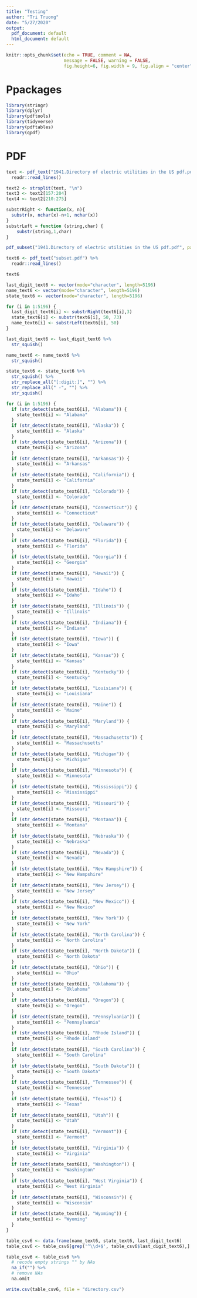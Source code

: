 ```yaml
---
title: "Testing"
author: "Tri Truong"
date: "5/27/2020"
output: 
  pdf_document: default
  html_document: default
---
```


```r
knitr::opts_chunk$set(echo = TRUE, comment = NA, 
                      message = FALSE, warning = FALSE,
                      fig.height=6, fig.width = 9, fig.align = "center")
```

# Ppackages

```r
library(stringr)
library(dplyr)
library(pdftools)
library(tidyverse)
library(pdftables)
library(qpdf)
```

# PDF

```r
text <- pdf_text("1941.Directory of electric utilities in the US pdf.pdf") %>%
  readr::read_lines()
```

```r
text2 <- strsplit(text, "\n")
text3 <- text2[157:204]
text4 <- text2[210:275]
```

```r
substrRight <- function(x, n){
  substr(x, nchar(x)-n+1, nchar(x))
}
substrLeft = function (string,char) {
    substr(string,1,char)
}
```

```r
pdf_subset("1941.Directory of electric utilities in the US pdf.pdf", page= 10:85, output= "subset.pdf")
```

```r
text6 <- pdf_text("subset.pdf") %>%
  readr::read_lines()
```

```r
text6
```

```r
last_digit_text6 <- vector(mode="character", length=5196)
name_text6 <- vector(mode="character", length=5196)
state_text6 <- vector(mode="character", length=5196)

for (i in 1:5196) {
  last_digit_text6[i] <- substrRight(text6[i],3)
  state_text6[i] <- substr(text6[i], 50, 73)
  name_text6[i] <- substrLeft(text6[i], 50)
}

last_digit_text6 <- last_digit_text6 %>%
  str_squish()

name_text6 <- name_text6 %>%
  str_squish()

state_text6 <- state_text6 %>%
  str_squish() %>%
  str_replace_all("[:digit:]", "") %>%
  str_replace_all(" -", "") %>%
  str_squish()

for (i in 1:5196) {
  if (str_detect(state_text6[i], "Alabama")) {
    state_text6[i] <- "Alabama"
  }
  if (str_detect(state_text6[i], "Alaska")) {
    state_text6[i] <- "Alaska"
  }
  if (str_detect(state_text6[i], "Arizona")) {
    state_text6[i] <- "Arizona"
  }
  if (str_detect(state_text6[i], "Arkansas")) {
    state_text6[i] <- "Arkansas"
  }
  if (str_detect(state_text6[i], "California")) {
    state_text6[i] <- "California"
  }
  if (str_detect(state_text6[i], "Colorado")) {
    state_text6[i] <- "Colorado"
  }
  if (str_detect(state_text6[i], "Connecticut")) {
    state_text6[i] <- "Connecticut"
  }
  if (str_detect(state_text6[i], "Delaware")) {
    state_text6[i] <- "Delaware"
  }
  if (str_detect(state_text6[i], "Florida")) {
    state_text6[i] <- "Florida"
  }
  if (str_detect(state_text6[i], "Georgia")) {
    state_text6[i] <- "Georgia"
  }
  if (str_detect(state_text6[i], "Hawaii")) {
    state_text6[i] <- "Hawaii"
  }
  if (str_detect(state_text6[i], "Idaho")) {
    state_text6[i] <- "Idaho"
  }
  if (str_detect(state_text6[i], "Illinois")) {
    state_text6[i] <- "Illinois"
  }
  if (str_detect(state_text6[i], "Indiana")) {
    state_text6[i] <- "Indiana"
  }
  if (str_detect(state_text6[i], "Iowa")) {
    state_text6[i] <- "Iowa"
  }
  if (str_detect(state_text6[i], "Kansas")) {
    state_text6[i] <- "Kansas"
  }
  if (str_detect(state_text6[i], "Kentucky")) {
    state_text6[i] <- "Kentucky"
  }
  if (str_detect(state_text6[i], "Louisiana")) {
    state_text6[i] <- "Louisiana"
  }
  if (str_detect(state_text6[i], "Maine")) {
    state_text6[i] <- "Maine"
  }
  if (str_detect(state_text6[i], "Maryland")) {
    state_text6[i] <- "Maryland"
  }
  if (str_detect(state_text6[i], "Massachusetts")) {
    state_text6[i] <- "Massachusetts"
  }
  if (str_detect(state_text6[i], "Michigan")) {
    state_text6[i] <- "Michigan"
  }
  if (str_detect(state_text6[i], "Minnesota")) {
    state_text6[i] <- "Minnesota"
  }
  if (str_detect(state_text6[i], "Mississippi")) {
    state_text6[i] <- "Mississippi"
  }
  if (str_detect(state_text6[i], "Missouri")) {
    state_text6[i] <- "Missouri"
  }
  if (str_detect(state_text6[i], "Montana")) {
    state_text6[i] <- "Montana"
  }
  if (str_detect(state_text6[i], "Nebraska")) {
    state_text6[i] <- "Nebraska"
  }
  if (str_detect(state_text6[i], "Nevada")) {
    state_text6[i] <- "Nevada"
  }
  if (str_detect(state_text6[i], "New Hampshire")) {
    state_text6[i] <- "New Hampshire"
  }
  if (str_detect(state_text6[i], "New Jersey")) {
    state_text6[i] <- "New Jersey"
  }
  if (str_detect(state_text6[i], "New Mexico")) {
    state_text6[i] <- "New Mexico"
  }
  if (str_detect(state_text6[i], "New York")) {
    state_text6[i] <- "New York"
  }
  if (str_detect(state_text6[i], "North Carolina")) {
    state_text6[i] <- "North Carolina"
  }
  if (str_detect(state_text6[i], "North Dakota")) {
    state_text6[i] <- "North Dakota"
  }
  if (str_detect(state_text6[i], "Ohio")) {
    state_text6[i] <- "Ohio"
  }
  if (str_detect(state_text6[i], "Oklahoma")) {
    state_text6[i] <- "Oklahoma"
  }
  if (str_detect(state_text6[i], "Oregon")) {
    state_text6[i] <- "Oregon"
  }
  if (str_detect(state_text6[i], "Pennsylvania")) {
    state_text6[i] <- "Pennsylvania"
  }
  if (str_detect(state_text6[i], "Rhode Island")) {
    state_text6[i] <- "Rhode Island"
  }
  if (str_detect(state_text6[i], "South Carolina")) {
    state_text6[i] <- "South Carolina"
  }
  if (str_detect(state_text6[i], "South Dakota")) {
    state_text6[i] <- "South Dakota"
  }
  if (str_detect(state_text6[i], "Tennessee")) {
    state_text6[i] <- "Tennessee"
  }
  if (str_detect(state_text6[i], "Texas")) {
    state_text6[i] <- "Texas"
  }
  if (str_detect(state_text6[i], "Utah")) {
    state_text6[i] <- "Utah"
  }
  if (str_detect(state_text6[i], "Vermont")) {
    state_text6[i] <- "Vermont"
  }
  if (str_detect(state_text6[i], "Virginia")) {
    state_text6[i] <- "Virginia"
  }
  if (str_detect(state_text6[i], "Washington")) {
    state_text6[i] <- "Washington"
  }
  if (str_detect(state_text6[i], "West Virginia")) {
    state_text6[i] <- "West Virginia"
  }
  if (str_detect(state_text6[i], "Wisconsin")) {
    state_text6[i] <- "Wisconsin"
  }
  if (str_detect(state_text6[i], "Wyoming")) {
    state_text6[i] <- "Wyoming"
  }
}
```

```r
table_csv6 <- data.frame(name_text6, state_text6, last_digit_text6)
table_csv6 <- table_csv6[grep('^\\d+$', table_csv6$last_digit_text6),]

table_csv6 <- table_csv6 %>%
  # recode empty strings "" by NAs
  na_if("") %>%
  # remove NAs
  na.omit

write.csv(table_csv6, file = "directory.csv")
```















